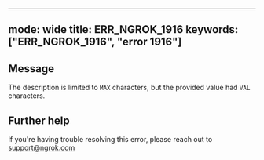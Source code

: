 
---
mode: wide
title: ERR_NGROK_1916
keywords: ["ERR_NGROK_1916", "error 1916"]
---

## Message
The description is limited to `MAX` characters, but the provided value had `VAL` characters.




## Further help
If you're having trouble resolving this error, please reach out to [support@ngrok.com](mailto:support@ngrok.com?subject=Help%20with%20ERR_NGROK_1916)

